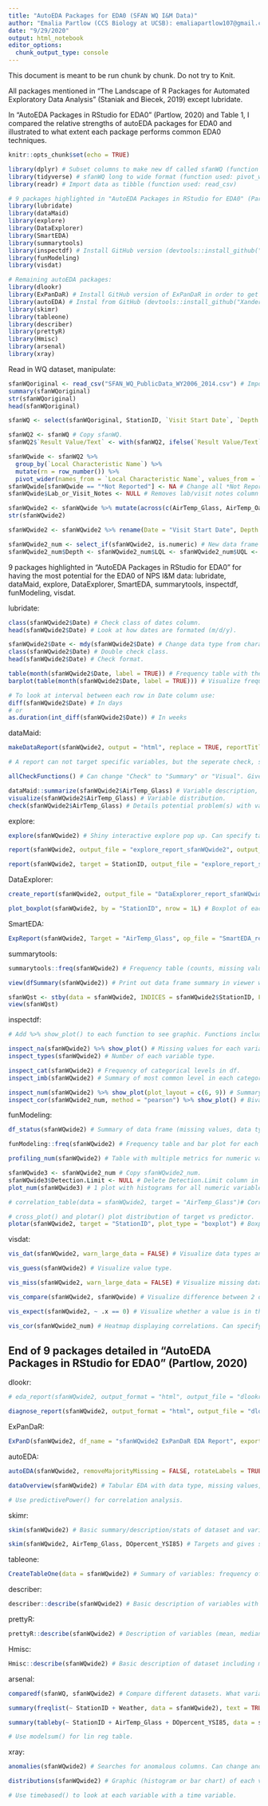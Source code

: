 ```yaml
---
title: "AutoEDA Packages for EDA0 (SFAN WQ I&M Data)"
author: "Emalia Partlow (CCS Biology at UCSB): emaliapartlow107@gmail.com"
date: "9/29/2020"
output: html_notebook
editor_options: 
  chunk_output_type: console
---
```


This document is meant to be run chunk by chunk. Do not try to Knit.

All packages mentioned in “The Landscape of R Packages for Automated Exploratory Data Analysis” (Staniak and Biecek, 2019) except lubridate.

In "AutoEDA Packages in RStudio for EDA0" (Partlow, 2020) and Table 1, I compared the relative strengths of autoEDA packages for EDA0 and illustrated to what extent each package performs common EDA0 techniques.

```r
knitr::opts_chunk$set(echo = TRUE)

library(dplyr) # Subset columns to make new df called sfanWQ (function used: select). sfanWQ long to wide format (function used: mutate). New df with only numeric variables (function used: select_if).
library(tidyverse) # sfanWQ long to wide format (function used: pivot_wider).
library(readr) # Import data as tibble (function used: read_csv)

# 9 packages highlighted in "AutoEDA Packages in RStudio for EDA0" (Partlow, 2020) for having the most potential for the EDA0 of NPS I&M data:
library(lubridate)
library(dataMaid)
library(explore)
library(DataExplorer)
library(SmartEDA)
library(summarytools)
library(inspectdf) # Install GitHub version (devtools::install_github("alastairrushworth/inspectdf")).
library(funModeling)
library(visdat)

# Remaining autoEDA packages:
library(dlookr)
library(ExPanDaR) # Install GitHub version of ExPanDaR in order to get option to export report as notebook (devtools::install_github("joachim-gassen/ExPanDaR")).
library(autoEDA) # Instal from GitHub (devtools::install_github("XanderHorn/autoEDA"))
library(skimr)
library(tableone)
library(describer)
library(prettyR)
library(Hmisc)
library(arsenal)
library(xray)
```


Read in WQ dataset, manipulate:
```r
sfanWQoriginal <- read_csv("SFAN_WQ_PublicData_WY2006_2014.csv") # Import data as a tibble.
summary(sfanWQoriginal)
str(sfanWQoriginal)
head(sfanWQoriginal)

sfanWQ <- select(sfanWQoriginal, StationID, `Visit Start Date`, `Depth to Activity`, `Local Characteristic Name`, `Result Value/Text`, `Detection Limit`, `Lower Quantification Limit`, `Upper Quantification Limit`) # Create new data frame called sfanWQ with subseted columns for analysis.

sfanWQ2 <- sfanWQ # Copy sfanWQ.
sfanWQ2$`Result Value/Text` <- with(sfanWQ2, ifelse(`Result Value/Text` %in% "*Non-detect", `Lower Quantification Limit`, ifelse(`Result Value/Text` %in% "*Present >QL", `Upper Quantification Limit`, ifelse(`Result Value/Text` %in% "*Present <QL", `Lower Quantification Limit`, `Result Value/Text`)))) # In column `Result Value/Text', replace text *Non-detect and *Present <QL with the value in column 'Lower Quantification Limit' and replace text *Present >QL with the value in column `Upper Quantification Limit`.

sfanWQwide <- sfanWQ2 %>%
  group_by(`Local Characteristic Name`) %>%
  mutate(rn = row_number()) %>%
  pivot_wider(names_from = `Local Characteristic Name`, values_from = `Result Value/Text`) # sfanWQ2 switched from long to wide format with a new column for each parameter (Local.Characteristic.Name). mutate() makes data type = characters not "list", new column "rn" for row #.
sfanWQwide[sfanWQwide == "*Not Reported"] <- NA # Change all *Not Reported to NAs.
sfanWQwide$Lab_or_Visit_Notes <- NULL # Removes lab/visit notes column because variables with lengthy characters are not displayed well in reports.

sfanWQwide2 <- sfanWQwide %>% mutate(across(c(AirTemp_Glass, AirTemp_Oakton, `Ammonia as N`, `Ammonia as NH3`, Cond_YSI85, discharge, `DO%_YSI85`, DO_YSI85, E.coli_QuantiTray, E.coli_SFANLab, `Estimated Flow`, `Estimated velocity`, FecalColiform_MultiTube, `Gage Height`, H2OTemp_Oakton, H2OTemp_YSI85, `Last Precipitation`, `Nitrate as N`, `Nitrate as NO3`, pH_Oakton, pH_paper, Salinity_YSI85, SC_YSI85, SSC, `Stream Width`, `Total Kjeldahl Nitrogen`, TotalColiform_MPN, TotalColiform_QuantiTray, TotalColiform_SFANLab, TSS, Turbidity_Hach2100, `Nitrite as N`, pH_Sension1, H20Temp_sension, `H2OTemp_YSI Pro Plus`, `Cond_YSI Pro Plus`, `SC_YSI Pro Plus`, `pH_YSI Pro Plus`, `Salinity_YSI Pro Plus`, `DO%_YSI Pro Plus`, `DO_YSI Pro Plus`, DO_YSI556, `DO%_YSI556`, pH_YSI556, Salinity_YSI556, Cond_YSI556, SC_YSI556, H2OTemp_YSI556), as.numeric)) # New data frame with data types corrected (from character in sfanWQwide to numeric in sfanWQwide2).
str(sfanWQwide2)

sfanWQwide2 <- sfanWQwide2 %>% rename(Date = "Visit Start Date", Depth = "Depth to Activity", LQL = "Lower Quantification Limit", UQL = "Upper Quantification Limit", Ammonia.as.N = "Ammonia as N", Ammonia.as.NH3 = "Ammonia as NH3", DOpercent_YSI85 = "DO%_YSI85", Estimated.Flow = "Estimated Flow", Estimated.velocity = "Estimated velocity", Gage.Height = "Gage Height", General.Notes = "General Notes", Last.Precipitation = "Last Precipitation", Nitrate.as.N = "Nitrate as N", Nitrate.as.NO3 = "Nitrate as NO3", Stream.Width = "Stream Width", Total.Kjeldahl.Nitrogen = "Total Kjeldahl Nitrogen", Water.Appearance = "Water Appearance", Nitrite.as.N = "Nitrite as N", H2OTemp_YSI.Pro.Plus = "H2OTemp_YSI Pro Plus", Cond_YSI.Pro.Plus = "Cond_YSI Pro Plus", SC_YSI.Pro.Plus = "SC_YSI Pro Plus", pH_YSI.Pro.Plus = "pH_YSI Pro Plus", Salinity_YSI.Pro.Plus = "Salinity_YSI Pro Plus", DOpercent_YSI.Pro.Plus = "DO%_YSI Pro Plus", DO_YSI.Pro.Plus = "DO_YSI Pro Plus", DOpercent_YSI556 = "DO%_YSI556") # Rename column headers to remove symbols and spaces.

sfanWQwide2_num <- select_if(sfanWQwide2, is.numeric) # New data frame that is a subset of numeric variables from sfanWQwide2.
sfanWQwide2_num$Depth <- sfanWQwide2_num$LQL <- sfanWQwide2_num$UQL <- sfanWQwide2_num$rn <- NULL # Remove columns that are not WQ parameter variables.
```


9 packages highlighted in "AutoEDA Packages in RStudio for EDA0" for having the most potential for the EDA0 of NPS I&M data: lubridate, dataMaid, explore, DataExplorer, SmartEDA, summarytools, inspectdf, funModeling, visdat.


lubridate:
```r
class(sfanWQwide2$Date) # Check class of dates column.
head(sfanWQwide2$Date) # Look at how dates are formated (m/d/y).

sfanWQwide2$Date <- mdy(sfanWQwide2$Date) # Change data type from character to date.
class(sfanWQwide2$Date) # Double check class.
head(sfanWQwide2$Date) # Check format.

table(month(sfanWQwide2$Date, label = TRUE)) # Frequency table with the number of times each month appears in the Date column. Can replace month() with year(), day(), wday(). Remove label=TRUE for year, month
barplot(table(month(sfanWQwide2$Date, label = TRUE))) # Visualize frequency table as bar plot.

# To look at interval between each row in Date column use:
diff(sfanWQwide2$Date) # In days
# or
as.duration(int_diff(sfanWQwide2$Date)) # In weeks
```


dataMaid:
```r
makeDataReport(sfanWQwide2, output = "html", replace = TRUE, reportTitle = "SFAN WQ EDA0") # Report includes: summary of full dataset, checks performed, summary table and visualization (bar plot or histogram) for each variable, which variables are "problematic" and why they were flagged (anomaly/outlier detection). To make report with only problematic variables include onlyProblematic=TRUE. If column headers include symbols (%) or spaces a report will not be generated because of an invalid filename error. It is dIfficult to read bar plots of categorical variables with more than a few character types (the text on the x axis overlaps). Missing value percentage can be inaccurate for columns with little data.

# A report can not target specific variables, but the seperate check, summarize, and visualize functions can:

allCheckFunctions() # Can change "Check" to "Summary" or "Visual". Gives list of specific functions that can be applied to each variable.

dataMaid::summarize(sfanWQwide2$AirTemp_Glass) # Variable description, stats.
visualize(sfanWQwide2$AirTemp_Glass) # Variable distribution.
check(sfanWQwide2$AirTemp_Glass) # Details potential problem(s) with variable (includes outlier detection).
```


explore:
```r
explore(sfanWQwide2) # Shiny interactive explore pop up. Can specify target.

report(sfanWQwide2, output_file = "explore_report_sfanWQwide2", output_dir = "./reports") # Must specify output file and directory. Easier to visualize categorical variables than dataMaid because they are plotted along the y axis. Missing value percentage can be inaccurate for columns with little data.

report(sfanWQwide2, target = StationID, output_file = "explore_report_sfanWQwide_stationID", output_dir = "./reports") # Report all variables with binary target (e.g. StationID).
```


DataExplorer:
```r
create_report(sfanWQwide2, output_file = "DataExplorer_report_sfanWQwide2.html") # Report includes: dataset summary, missing data profile (missing value percentage can be inaccurate for columns with little data), data structure tree (difficult to read when it is used for a dataset with ~50+ variables), distributions (histogram or bar plot), QQPlots, correlation analysis (missing b/c insufficient complete rows), principal component analysis (missing b/c insuficient complete rows).

plot_boxplot(sfanWQwide2, by = "StationID", nrow = 1L) # Boxplot of each variable broken down by StationID. Specify 1 Row.
```


SmartEDA:
```r
ExpReport(sfanWQwide2, Target = "AirTemp_Glass", op_file = "SmartEDA_report_sfanWQwide2") # Report includes: summary and visualization of each vairable (Numeric variables: QQplot, density plot, scatter plot. Categorical variables: bar plots). Use ggthemes package to customize ggplots. If column headers have symbols (%, -, etc.) or spaces, a report will not be generated because of an unexpected symbol error. Unlike the other reports, correlation analysis is not skipped because of "insufficient complete rows". A bivariate scatter plot is created for each possible variable pairing, which results in multiple blank plots. It takes the longest time, compared to the other 1 line report packages, for a report to be generated (because of the scatter plots).
```


summarytools:
```r
summarytools::freq(sfanWQwide2) # Frequency table (counts, missing values) for valid/total data in dataset. Can create simpler tables by setting certain columns to = FALSE.

view(dfSummary(sfanWQwide2)) # Print out data frame summary in viewer with basic stats, freqs, histogram, and missing data information.

sfanWQst <- stby(data = sfanWQwide2, INDICES = sfanWQwide2$StationID, FUN = descr, stats = "common", transpose = TRUE) # Group variables by parameter. Display basic stats for each numeric variable in each group (e.g. StationID).
view(sfanWQst)
```


inspectdf:
```r
# Add %>% show_plot() to each function to see graphic. Functions include options for comparing 2 datasets:

inspect_na(sfanWQwide2) %>% show_plot() # Missing values for each variable. Compare between 2 datasets by adding df2 = WQwide2. Missing value percentage can be inaccurate for columns with little data.
inspect_types(sfanWQwide2) # Number of each variable type.

inspect_cat(sfanWQwide2) # Frequency of categorical levels in df.
inspect_imb(sfanWQwide2) # Summary of most common level in each categorical variable.

inspect_num(sfanWQwide2) %>% show_plot(plot_layout = c(6, 9)) # Summary/stats for numeric variable levels. Plot shows histogram of each numeric variable. plot_layout specifies the number of rows and columns in the histogram document.
inspect_cor(sfanWQwide2_num, method = "pearson") %>% show_plot() # Bivariate relationship/correlation coefficients for numeric variables. Can specify method.
```


funModeling:
```r
df_status(sfanWQwide2) # Summary of data frame (missing values, data type, unique values). Missing value percentage can be inaccurate for columns with little data.

funModeling::freq(sfanWQwide2) # Frequency table and bar plot for each categorical variable.

profiling_num(sfanWQwide2) # Table with multiple metrics for numeric variables.

sfanWQwide3 <- sfanWQwide2_num # Copy sfanWQwide2_num.
sfanWQwide3$Detection.Limit <- NULL # Delete Detection.Limit column in order to have a more accurate scale for the histograms (see below).
plot_num(sfanWQwide3) # 1 plot with histograms for all numeric variables. Can specify bin #. There is 1 scale for all plotted variables, so it might be difficult to visualize them all if the measurements are very different in size. Can subset the data (see above) to get a clearer graphic.

# correlation_table(data = sfanWQwide2, target = "AirTemp_Glass")# Correlation against targeted variable. Error because needs complete numeric column.

# cross_plot() and plotar() plot distribution of target vs predictor.
plotar(sfanWQwide2, target = "StationID", plot_type = "boxplot") # Boxplot of each variable broken down by StationID.
```


visdat:
```r
vis_dat(sfanWQwide2, warn_large_data = FALSE) # Visualize data types and NAs. Set warn_large_data = FALSE for large datasets.

vis_guess(sfanWQwide2) # Visualize value type.

vis_miss(sfanWQwide2, warn_large_data = FALSE) # Visualize missing data.

vis_compare(sfanWQwide2, sfanWQwide) # Visualize difference between 2 datasets that have the same dimensions.

vis_expect(sfanWQwide2, ~ .x == 0) # Visualize whether a value is in the dataset (e.g. 0) or where a specified condition is met.

vis_cor(sfanWQwide2_num) # Heatmap displaying correlations. Can specify what to do with NA values.
```


End of 9 packages detailed in "AutoEDA Packages in RStudio for EDA0" (Partlow, 2020)
------------------------------------------------------------------------


dlookr: 
```r
# eda_report(sfanWQwide2, output_format = "html", output_file = "dlookr_report_sfanWQwide2.html", output_dir = "./reports")# Can add target. Report includes: general summary of dataset, univariate analysis (normality test for numeric variables. Includes log and sqrt transformations), corelation between variables, target analysis. For large datasets Error in shapiro.test(x): sample size must be between 3 and 5000. Maybe change "collect_size =".

diagnose_report(sfanWQwide2, output_format = "html", output_file = "dlookr_diagnose_sfanWQwide2.html", output_dir = "./") # Unlike eda_report, does not result in error when used on large dataset. Includes: variable summaries/descriptions and useful outlier diagnosis of each numeric variable.
```


ExPanDaR:
```r
ExPanD(sfanWQwide2, df_name = "sfanWQwide2 ExPanDaR EDA Report", export_nb_option = TRUE) # Useful df_fef, var_def, abstract functions (options for attaching variable and dataset metadata). There is no summary of the overall dataset structure and missing values (although some variables show NAs in bar plots). export_nb_option set too TRUE to download as R notebook.
```


autoEDA:
```r
autoEDA(sfanWQwide2, removeMajorityMissing = FALSE, rotateLabels = TRUE, imputeMissing = FALSE, outputPath = "./reports") # Visualize numeric and categorical variables. Change graphics for continuous/discrete variables: plotContinuous= "boxplot", "qqplot", "density", "histogram". Change graphics for categorical variables: plotCategorical= "bar", "stackedBar", "groupedBar". Specify outputPath to print as PDF. Set removeMajorityMissing to FALSE to get graphics for variables with more than 1/2 observations missing. Set imputeMissing to FALSE so that the missing values are not imputed using the medium value. Add y= for bivariate analysis.

dataOverview(sfanWQwide2) # Tabular EDA with data type, missing values, unique values, outliers, and stats.

# Use predictivePower() for correlation analysis.
```


skimr:
```r
skim(sfanWQwide2) # Basic summary/description/stats of dataset and variables, basic/small histograms. Good for a quick glance into the data (similar to what is included in the beginning of data overview reports from other packages).

skim(sfanWQwide2, AirTemp_Glass, DOpercent_YSI85) # Targets and gives summaries for AirTemp_Glass and DOpercent_YSI85 parameters.
```


tableone:
```r
CreateTableOne(data = sfanWQwide2) # Summary of variables: frequency of non numeric, mean + SD of numeric.
```


describer:
```r
describer::describe(sfanWQwide2) # Basic description of variables with some simple stats (column class, mean, SD). Can target variable.
```


prettyR:
```r
prettyR::describe(sfanWQwide2) # Description of variables (mean, median, varience, SD, NAs, frequency of categorical variables). When specify a variable it prints out all values of that column.
```


Hmisc:
```r
Hmisc::describe(sfanWQwide2) # Basic description of dataset including missing values. Lists the lowest and highest values in each column (aids outlier detection).
```


arsenal:
```r
comparedf(sfanWQ, sfanWQwide2) # Compare different datasets. What variables do they share? For a more detailed description of the differences add summary().

summary(freqlist(~ StationID + Weather, data = sfanWQwide2), text = TRUE) # Frequency table for categorical variables. Can layer/group results so that it shows the frequency of how many times 2+ categorical variables appear together.

summary(tableby(~ StationID + AirTemp_Glass + DOpercent_YSI85, data = sfanWQwide2), text = TRUE) # Table of descriptive stats (mean, SD, range) and frequencies (including NAs) for targeted variable.

# Use modelsum() for lin reg table.
```


xray:
```r
anomalies(sfanWQwide2) # Searches for anomalous columns. Can change anomaly and distinct value threshholds.

distributions(sfanWQwide2) # Graphic (histogram or bar chart) of each variable. Nice + quick visualizations.

# Use timebased() to look at each variable with a time variable.
```
